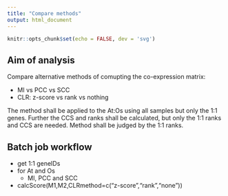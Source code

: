 ```yaml
---
title: "Compare methods"
output: html_document
---
```


```r
knitr::opts_chunk$set(echo = FALSE, dev = 'svg')
```

## Aim of analysis

Compare alternative methods of comupting the co-expression matrix:

* MI vs PCC vs SCC
* CLR: z-score vs rank vs nothing

The method shall be applied to the At:Os using all samples but only the 1:1 genes. Further the CCS and ranks shall be calculated, but only the 1:1 ranks and CCS are needed. Method shall be judged by the 1:1 ranks.

## Batch job workflow

* get 1:1 geneIDs
* for At and Os
  * MI, PCC and SCC
* calcScore(M1,M2,CLRmethod=c("z-score","rank","none"))
  